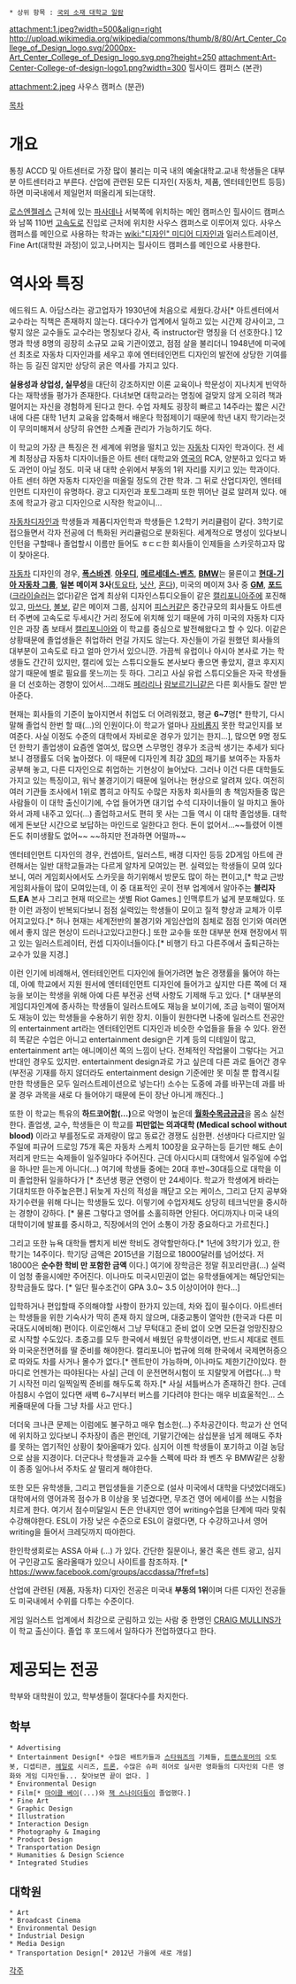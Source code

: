  * 상위 항목 : [[국외 소재 대학교 일람]]

attachment:1.jpeg?width=500&align=right
http://upload.wikimedia.org/wikipedia/commons/thumb/8/80/Art_Center_College_of_Design_logo.svg/2000px-Art_Center_College_of_Design_logo.svg.png?height=250
attachment:Art-Center-College-of-design-logo1.png?width=300
힐사이드 캠퍼스 (본관)

attachment:2.jpeg
사우스 캠퍼스 (분관)

[[목차]]
= 개요 =
통칭 ACCD 및 아트센터로 가장 많이 불리는 미국 내의 예술대학교.교내 학생들은 대부분 아트센터라고 부른다.
산업에 관련된 모든 디자인( 자동차, 제품, 엔터테인먼트 등등) 하면 미국내에서 제일먼저 떠올리게 되는대학.

[[로스엔젤레스]] 근처에 있는 [[파사데나]] 서북쪽에 위치하는 메인 캠퍼스인 힐사이드 캠퍼스와 남쪽 110번 [[고속도로]] 진입로 근처에 위치한 사우스 캠퍼스로 이루어져 있다. 사우스 캠퍼스를 메인으로 사용하는 학과는 [[wiki:"디자인" 미디어 디자인]]과 일러스트레이션, Fine Art(대학원 과정)이 있고,나머지는 힐사이드 캠퍼스를 메인으로 사용한다. 
= 역사와 특징 = 
에드워드 A. 아담스라는 광고업자가 1930년에 처음으로 세웠다.강사[* 아트센터에서 교수라는 직책은 존재하지 않는다. 대다수가 업계에서 일하고 있는 시간제 강사이고, 그렇지 않은 교수들도 교수라는 명칭보다 강사, 즉 instructor란 명칭을 더 선호한다.] 12명과 학생 8명의 굉장히 소규모 교육 기관이였고, 점점 살을 불리더니 1948년에 미국에선 최초로 자동차 디자인과를 세우고 후에 엔터테인먼트 디자인의 발전에 상당한 기여를 하는 등 길진 않지만 상당히 굵은 역사를 가지고 있다.

'''실용성과 상업성, 실무성'''을 대단히 강조하지만 이론 교육이나 학문성이 지나치게 빈약하다는 재학생들 평가가 존재한다. 다녀보면 대학교라는 명칭에 걸맞지 않게 오히려 책과 멀어지는 자신을 경험하게 된다고 한다. 수업 자체도 굉장히 빠르고 14주라는 짧은 시간내에 다른 대학 1년치 교육을 압축해서 배운다 학점제이기 때문에 학년 내지 학기라는것이 무의미해져서 상당히 유연한 스케쥴 관리가 가능하기도 하다.

이 학교의 가장 큰 특징은 전 세계에 위명을 떨치고 있는 [[자동차]] 디자인 학과이다. 전 세계 최정상급 자동차 디자이너들은 아트 센터 대학교와 [[영국]]의 RCA, 양분하고 있다고 봐도 과언이 아닐 정도. 미국 내 대학 순위에서 부동의 1위 자리를 지키고 있는 학과이다. 아트 센터 하면 자동차 디자인을 떠올릴 정도의 간판 학과. 그 뒤로 산업디자인, 엔터테인먼트 디자인이 유명하다. 광고 디자인과 포토그래피 또한 뛰어난 걸로 알려져 있다. 애초에 학교가 광고 디자인으로 시작한 학교이니...

[[자동차]]디자인과 학생들과 제품디자인학과 학생들은 1.2학기 커리큘럼이 같다. 3학기로 접으들면서 각자 전공에 더 특화된 커리큘럼으로 분화된다. 세계적으로 명성이 있다보니 인턴을 구할때나 졸업할시 이름만 들어도 ㅎㄷㄷ한 회사들이 인제들을 스카웃하고자 많이 찾아온다.

[[자동차]] 디자인의 경우, '''[[폭스바겐]]'''. '''[[아우디]]''', '''[[메르세데스-벤츠]]''', '''[[BMW]]'''는 물론이고 '''[[현대-기아 자동차 그룹]]''', '''일본 메이져 3사'''([[토요타]], [[닛산]], [[혼다]]), 미국의 메이져 3사 중 '''[[GM]]''', '''[[포드]]'''([[크라이슬러]]는 없다)같은 업계 최상위 디자인스튜디오들이 같은 [[캘리포니아]]주에 포진해 있고, [[마쓰다]], [[볼보]], 같은 메이져 그룹, 심지어 [[피스커]]같은 중간규모의 회사들도 아트센터 주변에 고속도로 두세시간 거리 정도에 위치해 있기 때문에 가히 미국의 자동차 디자인은 과장 좀 보태서 [[캘리포니아]]와 이 학교를 중심으로 발전해왔다고 할 수 있다. 이같은 상황때문에 졸업생들은 취업하러 먼길 가지도 않는다. 자신들이 가길 원했던 회사들의 대부분이 고속도로 타고 얼마 안가서 있으니깐. 가끔씩 유럽이나 아시아 본사로 가는 학생들도 간간히 있지만, 캘리에 있는 스튜디오들도 본사보다 좋으면 좋았지, 결코 후지지 않기 때문에 별로 필요를 못느끼는 듯 하다. 그리고 사실 유럽 스튜디오들은 자국 학생들을 더 선호하는 경향이 있어서...그래도 [[페라리]]나 [[람보르기니]]같은 다른 회사들도 잘만 받아준다.

현재는 회사들의 기준이 높아지면서 취업도 더 어려워졌고, 평균 '''6~7'''명[* 한학기, 다시말해 졸업식 한번 할 때(...)의 인원이다.이 학교가 얼마나 [[자비]]롭지 못한 학교인지를 보여준다. 사실 이정도 수준의 대학에서 자비로운 경우가 있기는 한지...], 많으면 9명 정도던 한학기 졸업생이 요즘엔 열여섯, 많으면 스무명인 경우가 조금씩 생기는 추세가 되다보니 경쟁률도 더욱 높아졌다. 이 때문에 디자인계 최강 [[3D]]의 패기를 보여주는 자동차 공부해 놓고, 다른 디자인으로 취업하는 기현상이 늘어났다. 그러나 이건 다른 대학들도 가지고 있는 특징이고, 워낙 불경기이기 때문에 일어나는 현상으로 알려져 있다. 여전히 여러 기관들 조사에서 1위로 뽑히고 아직도 수많은 자동차 회사들의 총 책임자들중 많은 사람들이 이 대학 출신이기에, 수업 들어가면 대기업 수석 디자이너들이 일 마치고 돌아와서 과제 내주고 있다(...) 졸업하고서도 편히 못 사는 그들 역시 이 대학 졸업생들. 대학에게 돈보단 시간으로 보답하는 마인드로 일한다고 한다. 돈이 없어서...~~틀렸어 이젠 돈도 취미생활도 없어~~ ~~하지만 전과하면 어떨까~~

엔터테인먼트 디자인의 경우, 컨셉아트, 일러스트, 배경 디자인 등등 2D게임 아트에 관련해서는 일반 대학교들과는 다르게 알차게 모여있는 편. 실력있는 학생들이 모여 있다 보니, 여러 게임회사에서도 스카웃을 하기위해서 방문도 많이 하는 편이고,[* 학교 근방 게임회사들이 많이 모여있는데, 이 중 대표적인 곳이 전부 업계에서 알아주는 '''블리자드''','''EA''' 본사 그리고 현재 떠오르는 샛별 Riot Games.] 인맥루트가 넓게 분포해있다. 또한 이런 과정이 반복되다보니 점점 실력있는 학생들이 모이고 질적 향상과 교체가 이루어지고있다.[* 허나 현재는 세계전반의 불경기와 게임산업의 침체로 점점 인기와 여러면에서 좋지 않은 현상이 드러나고있다고한다.] 또한 교수들 또한 대부분 현재 현장에서 뛰고 있는 일러스트레이터, 컨셉 디자이너들이다.[* 비행기 타고 다른주에서 출퇴근하는 교수가 있을 지경.]

이런 인기에 비례해서, 엔터테인먼트 디자인에 들어가려면 높은 경쟁률을 뚫어야 하는데, 아예 학교에서 지원 원서에 엔터테인먼트 디자인에 들어가고 싶지만 다른 쪽에 더 재능을 보이는 학생을 위해 아예 다른 부전공 선택 사항도 기제해 두고 있다. [* 대부분의 게임디자인계에 종사하는 학생들이 일러스트에도 재능을 보이기에, 조금 능력이 떨어져도 재능이 있는 학생들을 수용하기 위한 장치. 이들이 원한다면 나중에 일러스트 전공안의 entertainment art라는 엔터테인먼트 디자인과 비슷한 수업들을 들을 수 있다. 완전히 똑같은 수업은 아니고 entertainment design은 기계 등의 디테일이 많고, entertainment art는 애니메이션 쪽의 느낌이 난다. 전체적인 작업물이 그렇다는 거고 반대인 경우도 있지만. entertainment design과로 가고 싶은데 다른 과로 들어간 경우 (부전공 기재를 하지 않더라도 entertainment design 기준에만 못 미칠 뿐 합격시킬 만한 학생들은 모두 일러스트레이션으로 넣는다!) 소수는 도중에 과를 바꾸는데 과를 바꿀 경우 과목을 새로 다 들어야기 때문에 돈이 장난 아니게 깨진다..] 
 
또한 이 학교는 특유의 '''하드코어함(...)'''으로 악명이 높은데 '''[[월화수목금금금]]'''을 몸소 실천한다. 졸업생, 교수, 학생들은 이 학교를 '''피만없는 의과대학 (Medical school without blood)''' 이라고 부를정도로 과제량이 많고 동료간 경쟁도 심한편. 선생마다 다르지만 일주일에 피규어 드로잉 75개 혹은 자동차 스케치 100장을 요구하는등 듣기만 해도 손이 저리게 만드는 숙제들이 일주일마다 주어진다. 근데 아시다시피 대학에서 일주일에 수업을 하나만 듣는게 아니다(...) 여기에 학생들 중에는 20대 후반~30대등으로 대학을 이미 졸업한뒤 일을하다가 [* 초년생 평균 연령이 만 24세이다. 학교가 학생에게 바라는 기대치또한 아주높은편.] 뒤늦게 자신의 적성을 깨닫고  오는 케이스, 그리고 단지 공부와 자기수련을 위해 다니는 학생들도 있다. 이렇기에 수업자체도 상당히 테크닉만을 중시하는 경향이 강하다. [* 물론 그렇다고 영어를 소홀히하면 안된다. 어디까지나 미국 내의 대학이기에 발표를 중시하고, 직장에서의 언어 소통이 가장 중요하다고 가르친다.] 

그리고 또한 뉴욕 대학들 뺨치게 비싼 학비도 경악할만하다.[* 1년에 3학기가 있고, 한 학기는 14주이다. 학기당 금액은 2015년을 기점으로 18000달러를 넘어섰다. 저 18000은 '''순수한 학비 만 포함한 금액''' 이다.] 여기에 장학금은 정말 쥐꼬리만큼(...) 실력이 엄청 좋을시에만 주어진다. 이나마도 미국시민권이 없는 유학생들에게는 해당안되는 장학금들도 많다. [* 일단 필수조건이 GPA 3.0~ 3.5 이상이어야 한다...]

입학하거나 편입할때 주의해야할 사항이 한가지 있는데, 차와 집이 필수이다. 
아트센터는 학생들을 위한 기숙사가 딱히 존재 하지 않으며, 대중교통이 열악한 (한국과 다른 미국대도시에비해) 편이다. 이로인해서 그냥 무턱대고 준비 없이 오면 모든걸 엉망진창으로 시작할 수도있다. 초중고를 모두 한국에서 배웠던 유학생이라면, 반드시 제대로 렌트와 미국운전면허를 딸 준비를 해야한다. 캘리포니아 법규에 의해 한국에서 국제면허증으로 따와도 차를 사거나 몰수가 없다.[* 렌트만이 가능하며, 이나마도 제한기간이있다. 한마디로 언젠가는 따야된다는 사실] 근데 이 운전면허시험이 또 지랄맞게 어렵다(...) 학기 시작전 미리 일찍일찍 준비를 해두도록 하자.[* 사실 셔틀버스가 존재하긴 한다. 근데 아침8시 수업이 있다면 새벽 6~7시부터 버스를 기다려야 한다는 매우 비효울적인... 스케쥴때문에 다들 그냥 차를 사고 만다.]

더더욱 크나큰 문제는 이럼에도 불구하고 매우 협소한(...) 주차공간이다. 학교가 산 언덕에 위치하고 있다보니 주차장이 좁은 편인데, 기말기간에는 삼십분을 넘게 헤매도 주차를 못하는 엽기적인 상황이 찾아올때가 있다. 심지어 이젠 학생들이 포기하고 이걸 농담으로 삼을 지경이다. 더군다나 학생들과 교수들 스펙에 따라 좌 벤츠 우 BMW같은 상황이 종종 일어나서 주차도 살 떨리게 해야한다. 

또한 모든 유학생들, 그리고 편입생들을 기준으로 (설사 미국에서 대학을 다녓었더래도) 대학에서의 영어과목 점수가 B 이상을 못 넘겼다면, 무조건 영어 에세이를 쓰는 시험을 치르게 한다. 여기서 점수미달일시 돈은 안내지만 영어 writing수업을  단계에 따라 맞춰 수강해야한다. ESL이 가장 낮은 수준으로 ESL이 걸렸다면, 다 수강하고나서 영어 writing을 들어서 크레딧까지 따야한다.     

한인학생회로는 ASSA 아싸 (...) 가 있다. 간단한 질문이나, 물건 혹은 렌트 광고, 심지어 구인광고도 올라올때가 있으니 사이트를 참조하자. [* https://www.facebook.com/groups/accdassa/?fref=ts]  


산업에 관련된 (제품, 자동차) 디자인 전공은 미국내 '''부동의 1위'''이며 다른 디자인 전공들도 미국내에서 수위를 다투는 수준이다.

게임 일러스트 업계에서 최강으로 군림하고 있는 사람 중 한명인 [[CRAIG MULLINS]]가 이 학교 출신이다. 졸업 후 포드에서 일하다가 전업하였다고 한다.
= 제공되는 전공 =
학부와 대학원이 있고, 학부생들이 절대다수를 차지한다. 
== 학부 ==
 * Advertising 
 * Entertainment Design[* 수많은 배트카들과 [[스타워즈]]의 기체들, [[트랜스포머]]의 오토봇, 디셉티콘, [[헤일로]] 시리즈, [[트론]], 수많은 슈퍼 히어로 실사판 영화들의 디자인외 다른 영화와 게임 디자인들... 찾아보면 끝이 없다. ] 
 * Environmental Design 
 * Film[* [[마이클 베이]](...)와 [[잭 스나이더]]등이 졸업했다.] 
 * Fine Art 
 * Graphic Design 
 * Illustration 
 * Interaction Design
 * Photography & Imaging
 * Product Design
 * Transportation Design
 * Humanities & Design Science
 * Integrated Studies

== 대학원 ==
 * Art
 * Broadcast Cinema
 * Environmental Design
 * Industrial Design
 * Media Design
 * Transportation Design[* 2012년 가을에 새로 개설]
[[각주]]
